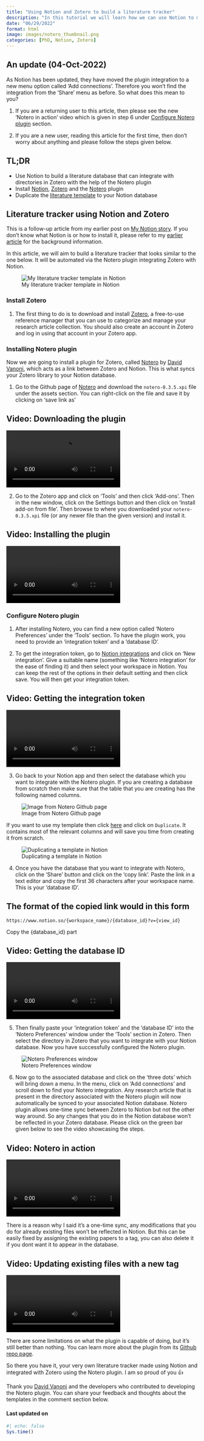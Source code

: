 ```yaml
---
title: "Using Notion and Zotero to build a literature tracker"
description: "In this tutorial we will learn how we can use Notion to make a literature database. With the help of the Notero plugin, our database will be synced with our Zotero directories"
date: "06/29/2022"
format: html
image: images/notero_thumbnail.png
categories: [PhD, Notion, Zotero]
---
```


:::{.callout-important}
## An update (04-Oct-2022)

As Notion has been updated, they have moved the plugin integration to a new menu option called 'Add connections'. Therefore you won't find the integration from the 'Share' menu as before. So what does this mean to you?

1.    If you are a returning user to this article, then please see the new 'Notero in action' video which is given in step 6 under [Configure Notero plugin](https://one-carat-blog.netlify.app/posts/notion_literature/#configure-notero-plugin) section.

2.    If you are a new user, reading this article for the first time, then don't worry about anything and please follow the steps given below.
:::

## TL;DR

-   Use Notion to build a literature database that can integrate with directories in Zotero with the help of the Notero plugin
-   Install [Notion](https://www.notion.so/desktop), [Zotero](https://www.zotero.org/) and the [Notero](https://github.com/dvanoni/notero) plugin
-   Duplicate the [literature template](https://jeweljohnson.notion.site/c65f406986d64871abe8e9191bcc06aa?v=becefab2c4184727952707ee2e597c36) to your Notion database

## Literature tracker using Notion and Zotero

This is a follow-up article from my earlier post on [My Notion story](https://jeweljohnsonj.github.io/one-carat-blog/posts/notion_intro/). If you don't know what Notion is or how to install it, please refer to my [earlier article](https://jeweljohnsonj.github.io/one-carat-blog/posts/notion_intro/#installing-notion) for the background information.

In this article, we will aim to build a literature tracker that looks similar to the one below. It will be automated via the Notero plugin integrating Zotero with Notion.

::: column-page
![My literature tracker template in Notion](images/notion_summary.png)
:::

### Install Zotero

1.    The first thing to do is to download and install [Zotero](https://www.zotero.org/), a free-to-use reference manager that you can use to categorize and manage your research article collection. You should also create an account in Zotero and log in using that account in your Zotero app.

### Installing Notero plugin

Now we are going to install a plugin for Zotero, called [Notero](https://github.com/dvanoni/notero) by [David Vanoni](https://twitter.com/dvanoni), which acts as a link between Zotero and Notion. This is what syncs your Zotero library to your Notion database.

1.  Go to the Github page of [Notero](https://github.com/dvanoni/notero/releases/tag/v0.3.5) and download the `notero-0.3.5.xpi` file under the assets section. You can right-click on the file and save it by clicking on 'save link as'

::: {.callout-tip}
## Video: Downloading the plugin

![](https://raw.githubusercontent.com/jeweljohnsonj/one-carat-blog/main/videos/notero_literature/notero.mp4)
:::

2.  Go to the Zotero app and click on 'Tools' and then click 'Add-ons'. Then in the new window, click on the Settings button and then click on 'Install add-on from file'. Then browse to where you downloaded your `notero-0.3.5.xpi` file (or any newer file than the given version) and install it.

::: {.callout-tip}
## Video: Installing the plugin

![](https://raw.githubusercontent.com/jeweljohnsonj/one-carat-blog/main/videos/notero_literature/notero_install.mp4)
:::

### Configure Notero plugin

1.  After installing Notero, you can find a new option called 'Notero Preferences' under the 'Tools' section. To have the plugin work, you need to provide an 'integration token' and a 'database ID'.

2.  To get the integration token, go to [Notion integrations](https://www.notion.so/my-integrations) and click on 'New integration'. Give a suitable name (something like 'Notero integration' for the ease of finding it) and then select your workspace in Notion. You can keep the rest of the options in their default setting and then click save. You will then get your integration token.

::: {.callout-tip}
## Video: Getting the integration token

![](https://raw.githubusercontent.com/jeweljohnsonj/one-carat-blog/main/videos/notero_literature/notion_integration.mp4)
:::


3.  Go back to your Notion app and then select the database which you want to integrate with the Notero plugin. If you are creating a database from scratch then make sure that the table that you are creating has the following named columns.

![Image from Notero Github page](images/notero_table.png)

If you want to use my template then click [here](https://jeweljohnson.notion.site/c65f406986d64871abe8e9191bcc06aa?v=becefab2c4184727952707ee2e597c36) and click on `Duplicate`. It contains most of the relevant columns and will save you time from creating it from scratch.

![Duplicating a template in Notion](images/duplicate.png)

4.  Once you have the database that you want to integrate with Notero, click on the 'Share' button and click on the 'copy link'. Paste the link in a text editor and copy the first 36 characters after your workspace name. This is your 'database ID'.

::: callout-note
# The format of the copied link would in this form

`https://www.notion.so/{workspace_name}/{database_id}?v={view_id}`

Copy the {database_id} part
:::

::: {.callout-tip}
## Video: Getting the database ID

![](https://raw.githubusercontent.com/jeweljohnsonj/one-carat-blog/main/videos/notero_literature/notion_database.mp4)
:::

5.  Then finally paste your 'integration token' and the 'database ID' into the 'Notero Preferences' window under the 'Tools' section in Zotero. Then select the directory in Zotero that you want to integrate with your Notion database. Now you have successfully configured the Notero plugin.

![Notero Preferences window](images/notero_preferences.png)

6. Now go to the associated database and click on the 'three dots' which will bring down a menu. In the menu, click on 'Add connections' and scroll down to find your Notero integration. Any research article that is present in the directory associated with the Notero plugin will now automatically be synced to your associated Notion database. Notero plugin allows one-time sync between Zotero to Notion but not the other way around. So any changes that you do in the Notion database won't be reflected in your Zotero database. Please click on the green bar given below to see the video showcasing the steps.

::: {.callout-tip}
## Video: Notero in action

![](https://raw.githubusercontent.com/jeweljohnsonj/one-carat-blog/main/videos/notero_literature/notion_notero.mp4)
:::

There is a reason why I said it's a one-time sync, any modifications that you do for already existing files won't be reflected in Notion. But this can be easily fixed by assigning the existing papers to a tag, you can also delete it if you dont want it to appear in the database.

::: {.callout-tip}
## Video: Updating existing files with a new tag

![](https://raw.githubusercontent.com/jeweljohnsonj/one-carat-blog/main/videos/notero_literature/notero_update.mp4)
:::

There are some limitations on what the plugin is capable of doing, but it's still better than nothing. You can learn more about the plugin from its [Github repo page](https://github.com/dvanoni/notero).

So there you have it, your very own literature tracker made using Notion and integrated with Zotero using the Notero plugin. I am so proud of you 👍

Thank you [David Vanoni](https://twitter.com/dvanoni) and the developers who contributed to developing the Notero plugin. You can share your feedback and thoughts about the templates in the comment section below.

#### Last updated on {.unnumbered .unlisted .appendix}

```r
#| echo: false
Sys.time()
```

<a hidden href="https://info.flagcounter.com/ynrK"><img src="https://s11.flagcounter.com/count2/ynrK/bg_000000/txt_FFFFFF/border_F0F0F0/columns_5/maxflags_25/viewers_0/labels_1/pageviews_1/flags_0/percent_0/" alt="Flag Counter" border="0"/></a>